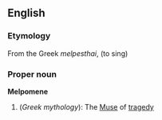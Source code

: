 ==English==
===Etymology===
From the Greek ''melpesthai'', (to sing) 

===Proper noun===
'''Melpomene'''
{{wikipedia}}
# (''Greek mythology''): The [[Muse]] of [[tragedy]]